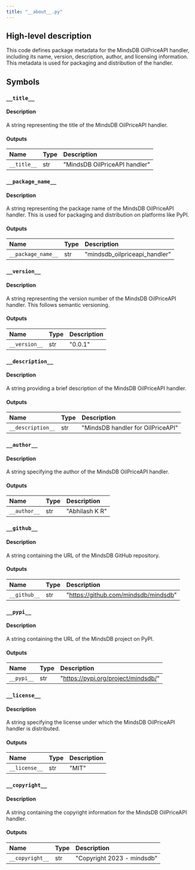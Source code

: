 ```yaml
---
title: "__about__.py"
---
```


## High-level description
This code defines package metadata for the MindsDB OilPriceAPI handler, including its name, version, description, author, and licensing information. This metadata is used for packaging and distribution of the handler.

## Symbols

### `__title__`
#### Description
A string representing the title of the MindsDB OilPriceAPI handler.

#### Outputs
| Name | Type | Description |
|:-----|:-----|:------------|
| `__title__` | str | "MindsDB OilPriceAPI handler" |

### `__package_name__`
#### Description
A string representing the package name of the MindsDB OilPriceAPI handler. This is used for packaging and distribution on platforms like PyPI.

#### Outputs
| Name | Type | Description |
|:-----|:-----|:------------|
| `__package_name__` | str | "mindsdb_oilpriceapi_handler" |

### `__version__`
#### Description
A string representing the version number of the MindsDB OilPriceAPI handler. This follows semantic versioning.

#### Outputs
| Name | Type | Description |
|:-----|:-----|:------------|
| `__version__` | str | "0.0.1" |

### `__description__`
#### Description
A string providing a brief description of the MindsDB OilPriceAPI handler.

#### Outputs
| Name | Type | Description |
|:-----|:-----|:------------|
| `__description__` | str | "MindsDB handler for OilPriceAPI" |

### `__author__`
#### Description
A string specifying the author of the MindsDB OilPriceAPI handler.

#### Outputs
| Name | Type | Description |
|:-----|:-----|:------------|
| `__author__` | str | "Abhilash K R" |

### `__github__`
#### Description
A string containing the URL of the MindsDB GitHub repository.

#### Outputs
| Name | Type | Description |
|:-----|:-----|:------------|
| `__github__` | str | "https://github.com/mindsdb/mindsdb" |

### `__pypi__`
#### Description
A string containing the URL of the MindsDB project on PyPI.

#### Outputs
| Name | Type | Description |
|:-----|:-----|:------------|
| `__pypi__` | str | "https://pypi.org/project/mindsdb/" |

### `__license__`
#### Description
A string specifying the license under which the MindsDB OilPriceAPI handler is distributed.

#### Outputs
| Name | Type | Description |
|:-----|:-----|:------------|
| `__license__` | str | "MIT" |

### `__copyright__`
#### Description
A string containing the copyright information for the MindsDB OilPriceAPI handler.

#### Outputs
| Name | Type | Description |
|:-----|:-----|:------------|
| `__copyright__` | str | "Copyright 2023 - mindsdb" |
